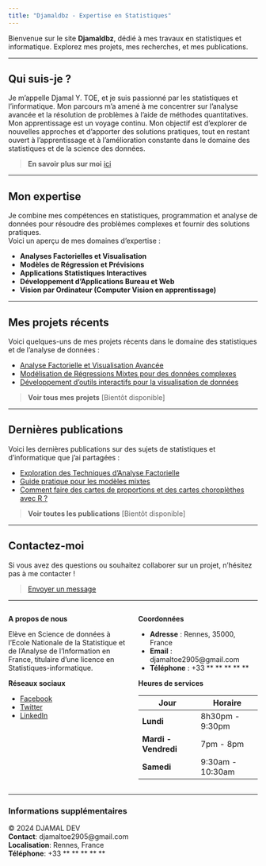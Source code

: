 ```yaml
---
title: "Djamaldbz - Expertise en Statistiques"
---
```


Bienvenue sur le site **Djamaldbz**, dédié à mes travaux en statistiques et informatique. Explorez mes projets, mes recherches, et mes publications.

---

## Qui suis-je ?

Je m'appelle Djamal Y. TOE, et je suis passionné par les statistiques et l'informatique. Mon parcours m'a amené à me concentrer sur l'analyse avancée et la résolution de problèmes à l'aide de méthodes quantitatives. Mon apprentissage est un voyage continu. Mon objectif est d'explorer de nouvelles approches et d'apporter des solutions pratiques, tout en restant ouvert à l'apprentissage et à l'amélioration constante dans le domaine des statistiques et de la science des données.

> **En savoir plus sur moi** [ici](https://djamal2905.github.io/djamaldbz/about.html)

---

## Mon expertise

Je combine mes compétences en statistiques, programmation et analyse de données pour résoudre des problèmes complexes et fournir des solutions pratiques.  
Voici un aperçu de mes domaines d'expertise :

- **Analyses Factorielles et Visualisation**
- **Modèles de Régression et Prévisions**
- **Applications Statistiques Interactives**
- **Développement d'Applications Bureau et Web**
- **Vision par Ordinateur (Computer Vision en apprentissage)**

---

## Mes projets récents

Voici quelques-uns de mes projets récents dans le domaine des statistiques et de l'analyse de données :

- [Analyse Factorielle et Visualisation Avancée](#)
- [Modélisation de Régressions Mixtes pour des données complexes](#)
- [Développement d'outils interactifs pour la visualisation de données](#)

> **Voir tous mes projets** [Bientôt disponible]

---

## Dernières publications

Voici les dernières publications sur des sujets de statistiques et d'informatique que j'ai partagées :

- [Exploration des Techniques d'Analyse Factorielle](#)
- [Guide pratique pour les modèles mixtes](#)
- [Comment faire des cartes de proportions et des cartes choroplèthes avec R ?](https://djamal2905.github.io/djamaldbz/FORMATIONS/SIG.html)

> **Voir toutes les publications** [Bientôt disponible]

---

## Contactez-moi

Si vous avez des questions ou souhaitez collaborer sur un projet, n'hésitez pas à me contacter !

> [Envoyer un message](mailto:djamaltoe2905@gmail.com)

---

::::{.columns}
::: {.column width=4}
**A propos de nous**

Elève en Science de données à l'Ecole Nationale de la Statistique et de l'Analyse de l'Information en France, titulaire d'une licence en Statistiques-informatique.

**Réseaux sociaux**

- [Facebook](#)
- [Twitter](#)
- [LinkedIn](#)
:::

::: {.column width=4}

**Coordonnées**

- **Adresse** : Rennes, 35000, France
- **Email** : djamaltoe2905@gmail.com
- **Téléphone** : +33 ** ** ** ** **

**Heures de services**

| Jour                    | Horaire                   |
|-------------------------|---------------------------|
| **Lundi**               | 8h30pm - 9:30pm           |
| **Mardi - Vendredi**    | 7pm - 8pm                 |
| **Samedi**              | 9:30am - 10:30am          |

:::
::::

---

### Informations supplémentaires

© 2024 DJAMAL DEV  
**Contact**: djamaltoe2905@gmail.com  
**Localisation**: Rennes, France  
**Téléphone**: +33 ** ** ** ** **